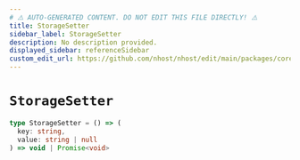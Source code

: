 ```yaml
---
# ⚠️ AUTO-GENERATED CONTENT. DO NOT EDIT THIS FILE DIRECTLY! ⚠️
title: StorageSetter
sidebar_label: StorageSetter
description: No description provided.
displayed_sidebar: referenceSidebar
custom_edit_url: https://github.com/nhost/nhost/edit/main/packages/core/dist/storage.d.ts#L2
---
```


# `StorageSetter`

```ts
type StorageSetter = () => (
  key: string,
  value: string | null
) => void | Promise<void>
```

